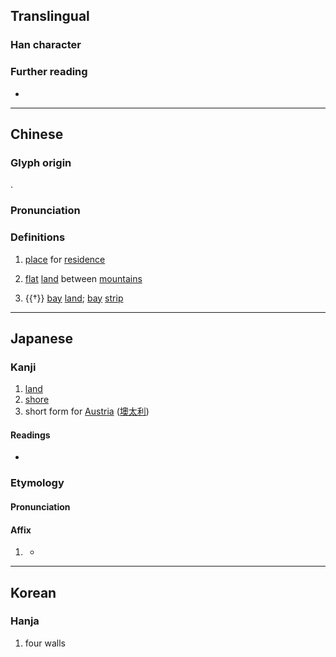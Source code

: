{{character info}}
==Translingual==

===Han character===
{{Han char|rn=32|rad=土|as=13|sn=16|four=47134|canj=GHBK|ids=⿰土奧}}

===Further reading===
* {{Han ref|kx=0239.250|dkj=05504|dj=0479.180|hdz=10492.010|uh=58BA|ud=22714|bh=E94D|bd=59725}}

----

==Chinese==
{{zh-forms|alt=圫-ancient}}

===Glyph origin===
{{Han etym}}
{{Han compound|土|奧|c1=s|c2=p|ls=psc|t1=earth}}.

===Pronunciation===
{{zh-pron
|m=ào
|c=ou3
|h=pfs=
|md=
|mn=
|w=
|mc=y
|oc=y
|cat=n
}}

===Definitions===
{{zh-hanzi}}

# {{lb|zh|literary}} [[place]] for [[residence]]
# {{lb|zh|dialectal}} [[flat]] [[land]] between [[mountain]]s
# {{†}} [[bay]] [[land]]; [[bay]] [[strip]]

----

==Japanese==

===Kanji===
{{ja-kanji|grade=|rs=土13}}

# [[land]]
# [[shore]]
# short form for [[Austria]] ([[墺太利]])

====Readings====
* {{ja-readings
|goon=いく<ゐく, おう<あう
|kanon=いく<ゐく, おう<あう
|kun=きし-
}}

===Etymology===
{{ja-kanjitab|おう|yomi=o}}

====Pronunciation====
{{ja-pron|おう}}

====Affix====
{{ja-pos|affix|おう}}

# {{C|ja|Austria}} {{short for|ja|[[オーストリア]]／[[墺太利]]|tr=Ōsutoria|t={{place|ja|t=Austria|country}}}}
#* {{ja-r|独墺同盟|どくおう どうめい}}

----

==Korean==

===Hanja===
{{ko-hanja|hangeul=[[오]], [[욱]]}}

# four walls